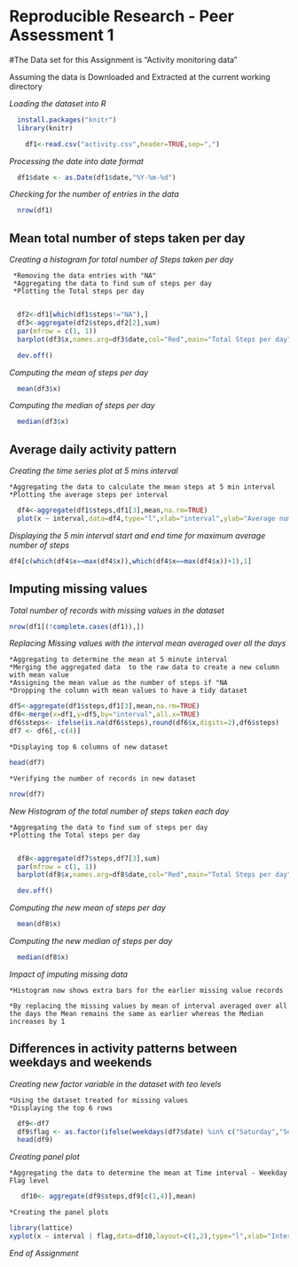 **Reproducible Research - Peer Assessment 1**
=============================================

#The Data set for this Assignment is "Activity monitoring data"

  Assuming the data is Downloaded and Extracted at the current working directory

  *Loading the dataset into R*

```r
  install.packages("knitr")
  library(knitr)
```

```r
    df1<-read.csv("activity.csv",header=TRUE,sep=",")
```

  *Processing the date into date format*

```r
  df1$date <- as.Date(df1$date,"%Y-%m-%d")
```

  *Checking for the number of entries in the data*

```r
  nrow(df1)
```


Mean total number of steps taken per day
----------------------------------------

  *Creating a histogram for total number of Steps taken per day*
  
     *Removing the data entries with "NA"
     *Aggregating the data to find sum of steps per day
     *Plotting the Total steps per day
     
```r
  df2<-df1[which(df1$steps!="NA"),]
  df3<-aggregate(df2$steps,df2[2],sum)
  par(mfrow = c(1, 1))
  barplot(df3$x,names.arg=df3$date,col="Red",main="Total Steps per day",xlab="Date",ylab="Number of Steps")
```
```r
  dev.off()
```

  *Computing the mean of steps per day*
  
```r
  mean(df3$x)
```

  *Computing the median of steps per day*

```r
  median(df3$x)
```


Average daily activity pattern
------------------------------

  *Creating the time series plot at 5 mins interval*
    
    *Aggregating the data to calculate the mean steps at 5 min interval
    *Plotting the average steps per interval
    
```r
  df4<-aggregate(df1$steps,df1[3],mean,na.rm=TRUE)
  plot(x ~ interval,data=df4,type="l",xlab="interval",ylab="Average number of steps",main="Average daily activity pattern",col="blue")
```

  *Displaying the 5 min interval start and end time for maximum average number of steps*

```r
df4[c(which(df4$x==max(df4$x)),which(df4$x==max(df4$x))+1),1]
```


Imputing missing values
-----------------------

  *Total number of records with missing values in the dataset*
  
```r
nrow(df1[(!complete.cases(df1)),])
```

  *Replacing Missing values with the interval mean averaged over all the days*
  
    *Aggregating to determine the mean at 5 minute interval
    *Merging the aggregated data  to the raw data to create a new column with mean value
    *Assigning the mean value as the number of steps if "NA
    *Dropping the column with mean values to have a tidy dataset
    

```r
df5<-aggregate(df1$steps,df1[3],mean,na.rm=TRUE)
df6<-merge(x=df1,y=df5,by="interval",all.x=TRUE)
df6$steps<- ifelse(is.na(df6$steps),round(df6$x,digits=2),df6$steps)
df7 <- df6[,-c(4)]
```
    
    *Displaying top 6 columns of new dataset
    
```r
head(df7)
```

    *Verifying the number of records in new dataset
    
```r
nrow(df7)
```

  *New Histogram of the total number of steps taken each day*
    
    *Aggregating the data to find sum of steps per day
    *Plotting the Total steps per day
     
```r
  df8<-aggregate(df7$steps,df7[3],sum)
  par(mfrow = c(1, 1))
  barplot(df8$x,names.arg=df8$date,col="Red",main="Total Steps per day",xlab="Date",ylab="Number of Steps")
```
```r
  dev.off()
```

  *Computing the new mean of steps per day*
  
```r
  mean(df8$x)
```

  *Computing the new median of steps per day*

```r
  median(df8$x)
```

  *Impact of imputing missing data*
  
    *Histogram now shows extra bars for the earlier missing value records
    
    *By replacing the missing values by mean of interval averaged over all the days the Mean remains the same as earlier whereas the Median increases by 1
    

 Differences in activity patterns between weekdays and weekends
---------------------------------------------------------------

  *Creating new factor variable in the dataset with teo levels*
  
    *Using the dataset treated for missing values
    *Displaying the top 6 rows
    
```r
  df9<-df7
  df9$flag <- as.factor(ifelse(weekdays(df7$date) %in% c("Saturday","Sunday"),"weekend","weekday"))
  head(df9)
```

  *Creating panel plot*
  
    *Aggregating the data to determine the mean at Time interval - Weekday Flag level
    
```r
   df10<- aggregate(df9$steps,df9[c(1,4)],mean)
```

    *Creating the panel plots
```r
library(lattice)
xyplot(x ~ interval | flag,data=df10,layout=c(1,2),type="l",xlab="Interval",ylab="Number of steps")
```


  *End of Assignment*
